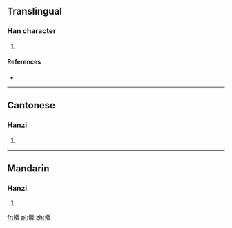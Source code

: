 ==Translingual==

===Han character===
{{Han char|rn=64|rad=手|as=12|sn=15|four=5305<sub>0</sub>|canj=手十十戈 (QJJI)|ids=⿰[[扌]][[戟]]}}

# {{defn|Han|sort=手12}}

====References====
* {{Han ref|kx=0455.040|dkj=12720|dj=0804.100|hdz=31954.040|uh=64A0|ud=25760|bh=E5B0|bd=58800}}

----

==Cantonese==

===Hanzi===
{{yue-hanzi|jyut=[[gik1]]|y=gik1}}

# {{defn|lang=yue|sort=手12}}

----

==Mandarin==

===Hanzi===
{{cmn-hanzi|pin=[[jǐ]] ([[ji3]])|wg=chi<sup>3</sup>}}

# {{defn|lang=cmn|sort=手12}}

[[fr:撠]]
[[pl:撠]]
[[zh:撠]]